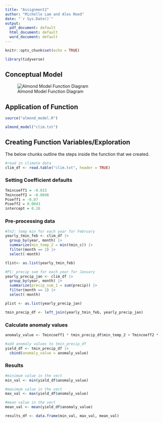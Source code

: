 ```yaml
---
title: "Assignment2"
author: "Michelle Lam and Alex Reed"
date: "`r Sys.Date()`"
output:
  pdf_document: default
  html_document: default
  word_document: default
---
```


```r
knitr::opts_chunk$set(echo = TRUE)

library(tidyverse)
```

## Conceptual Model

![Almond Model Function Diagram](almond_yield_diagram.png)

## Application of Function
```r
source("almond_model.R")

almond_model("clim.txt")
```


## Creating Function Variables/Exploration
The below chunks outline the steps inside the function that we created.
```r
#read in climate data
clim_df <- read.table("clim.txt", header = TRUE)
```

### Setting Coefficient defaults 
```r
Tmincoeff1 = -0.015
Tmincoeff2 = -0.0046
Pcoeff1 = -0.07
Pcoeff2 = 0.0043
intercept = 0.28
```

### Pre-processing data
```r
#Tn2: temp min for each year for February
yearly_tmin_feb <- clim_df |>
  group_by(year, month) |>
  summarize(min_temp_2 = min(tmin_c)) |>
  filter(month == 2) |>
  select(-month)

tlist<- as.list(yearly_tmin_feb)

#P1: precip sum for each year for January
yearly_precip_jan <- clim_df |>
  group_by(year, month) |>
  summarize(precip_sum_1 = sum(precip)) |>
  filter(month == 1) |>
  select(-month)

plist <- as.list(yearly_precip_jan)

tmin_precip_df <- left_join(yearly_tmin_feb, yearly_precip_jan)
```

### Calculate anomaly values
```r
anomaly_value <- Tmincoeff1 * tmin_precip_df$min_temp_2 + Tmincoeff2 * (tmin_precip_df$min_temp_2**2) + Pcoeff1 * tmin_precip_df$precip_sum_1 + Pcoeff2 * (tmin_precip_df$precip_sum_1**2) + intercept

#add anomaly values to tmin_precip_df
yield_df <- tmin_precip_df |>
  cbind(anomaly_value = anomaly_value) 
```

### Results
```r
#minimum value in the vect
min_val <- min(yield_df$anomaly_value)

#maximum value in the vect
max_val <- max(yield_df$anomaly_value)

#mean value in the vect
mean_val <- mean(yield_df$anomaly_value)

results_df <- data.frame(min_val, max_val, mean_val)
```

